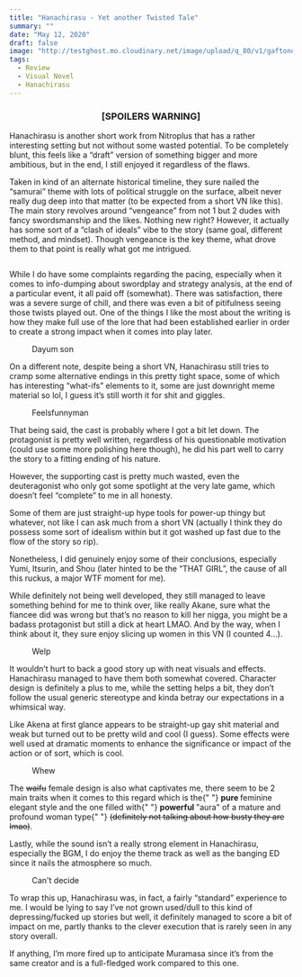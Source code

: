 ```yaml
---
title: "Hanachirasu - Yet another Twisted Tale"
summary: ""
date: "May 12, 2020"
draft: false
image: "http://testghost.mo.cloudinary.net/image/upload/q_80/v1/gaftonosh/2021/10/078-1.webp"
tags:
  - Review
  - Visual Novel
  - Hanachirasu
---
```


<div className="richtext pb-8">
  <center>
    <h3>
      <b>[SPOILERS WARNING]</b>
    </h3>
  </center>
  <p>
    Hanachirasu is another short work from Nitroplus that has a rather
    interesting setting but not without some wasted potential. To be completely
    blunt, this feels like a “draft” version of something bigger and more
    ambitious, but in the end, I still enjoyed it regardless of the flaws.
  </p>
  <p>
    Taken in kind of an alternate historical timeline, they sure nailed the
    “samurai” theme with lots of political struggle on the surface, albeit never
    really dug deep into that matter (to be expected from a short VN like this).
    The main story revolves around “vengeance” from not 1 but 2 dudes with fancy
    swordsmanship and the likes. Nothing new right? However, it actually has
    some sort of a “clash of ideals” vibe to the story (same goal, different
    method, and mindset). Though vengeance is the key theme, what drove them to
    that point is really what got me intrigued.
  </p>
  <figure className="kg-card kg-image-card">
    <img
      src="http://testghost.mo.cloudinary.net/image/upload/q_80/v1/gaftonosh/2021/10/020.webp"
      alt=""
      height={594}
      loading="lazy"
      width={792}
      className="kg-image hoverZoomLink"
    />
  </figure>
  <p>
    While I do have some complaints regarding the pacing, especially when it
    comes to info-dumping about swordplay and strategy analysis, at the end of a
    particular event, it all paid off (somewhat). There was satisfaction, there
    was a severe surge of chill, and there was even a bit of pitifulness seeing
    those twists played out. One of the things I like the most about the writing
    is how they make full use of the lore that had been established earlier in
    order to create a strong impact when it comes into play later.
  </p>
  <figure className="kg-card kg-card-hascaption kg-image-card">
    <img
      src="http://testghost.mo.cloudinary.net/image/upload/q_80/v1/gaftonosh/2021/10/064.webp"
      alt=""
      height={594}
      loading="lazy"
      width={792}
      className="kg-image hoverZoomLink"
    />
    <figcaption>Dayum son</figcaption>
  </figure>
  <p>
    On a different note, despite being a short VN, Hanachirasu still tries to
    cramp some alternative endings in this pretty tight space, some of which has
    interesting “what-ifs” elements to it, some are just downright meme material
    so lol, I guess it’s still worth it for shit and giggles.
  </p>
  <figure className="kg-card kg-card-hascaption kg-image-card">
    <img
      src="http://testghost.mo.cloudinary.net/image/upload/q_80/v1/gaftonosh/2021/10/088.webp"
      alt=""
      height={594}
      loading="lazy"
      width={792}
      className="kg-image hoverZoomLink"
    />
    <figcaption>Feelsfunnyman</figcaption>
  </figure>
  <p>
    That being said, the cast is probably where I got a bit let down. The
    protagonist is pretty well written, regardless of his questionable
    motivation (could use some more polishing here though), he did his part well
    to carry the story to a fitting ending of his nature.
  </p>
  <p>
    However, the supporting cast is pretty much wasted, even the deuteragonist
    who only got some spotlight at the very late game, which doesn’t feel
    “complete” to me in all honesty.
  </p>
  <p>
    Some of them are just straight-up hype tools for power-up thingy but
    whatever, not like I can ask much from a short VN (actually I think they do
    possess some sort of idealism within but it got washed up fast due to the
    flow of the story so rip).
  </p>
  <p>
    Nonetheless, I did genuinely enjoy some of their conclusions, especially
    Yumi, Itsurin, and Shou (later hinted to be the “THAT GIRL”, the cause of
    all this ruckus, a major WTF moment for me).
  </p>
  <p>
    While definitely not being well developed, they still managed to leave
    something behind for me to think over, like really Akane, sure what the
    fiancee did was wrong but that’s no reason to kill her nigga, you might be a
    badass protagonist but still a dick at heart LMAO. And by the way, when I
    think about it, they sure enjoy slicing up women in this VN (I counted 4…).
  </p>
  <figure className="kg-card kg-card-hascaption kg-width-wide kg-gallery-card">
    <div className="kg-gallery-container">
      <div className="kg-gallery-row">
        <div className="kg-gallery-image">
          <img
            src="http://testghost.mo.cloudinary.net/image/upload/q_80/v1/gaftonosh/2021/10/2020-05-12-09_45_07-efbfbdnefbfbdc28euefbfbde782b7.webp"
            alt=""
            height={520}
            loading="lazy"
            width={693}
            className="hoverZoomLink"
          />
        </div>
        <div className="kg-gallery-image">
          <img
            src="http://testghost.mo.cloudinary.net/image/upload/q_80/v1/gaftonosh/2021/10/2020-05-11-22_57_15-efbfbdnefbfbdc28euefbfbde782b7.webp"
            alt=""
            height={520}
            loading="lazy"
            width={693}
            className="hoverZoomLink"
          />
        </div>
        <div className="kg-gallery-image">
          <img
            src="http://testghost.mo.cloudinary.net/image/upload/q_80/v1/gaftonosh/2021/10/067.webp"
            alt=""
            height={520}
            loading="lazy"
            width={693}
            className="hoverZoomLink"
          />
        </div>
      </div>
    </div>
    <figcaption>Welp</figcaption>
  </figure>
  <p>
    It wouldn’t hurt to back a good story up with neat visuals and effects.
    Hanachirasu managed to have them both somewhat covered. Character design is
    definitely a plus to me, while the setting helps a bit, they don’t follow
    the usual generic stereotype and kinda betray our expectations in a
    whimsical way.
  </p>
  <p>
    Like Akena at first glance appears to be straight-up gay shit material and
    weak but turned out to be pretty wild and cool (I guess). Some effects were
    well used at dramatic moments to enhance the significance or impact of the
    action or of sort, which is cool.
  </p>
  <figure className="kg-card kg-card-hascaption kg-image-card kg-width-wide">
    <img
      src="http://testghost.mo.cloudinary.net/image/upload/q_80/v1/gaftonosh/2021/10/2020-05-11-23_58_22-clipboard.webp"
      alt=""
      height={587}
      loading="lazy"
      width={786}
      className="kg-image hoverZoomLink"
    />
    <figcaption>Whew</figcaption>
  </figure>
  <p>
    The <s>waifu</s> female design is also what captivates me, there seem to be
    2 main traits when it comes to this regard which is the{" "}
    <strong>pure </strong>feminine elegant style and the one filled with{" "}
    <strong>powerful </strong>"aura" of a mature and profound woman type{" "}
    <s>(definitely not talking about how busty they are lmao)</s>.
  </p>
  <p>
    Lastly, while the sound isn’t a really strong element in Hanachirasu,
    especially the BGM, I do enjoy the theme track as well as the banging ED
    since it nails the atmosphere so much.
  </p>
  <figure className="kg-card kg-card-hascaption kg-width-wide kg-gallery-card">
    <div className="kg-gallery-container">
      <div className="kg-gallery-row">
        <div className="kg-gallery-image">
          <img
            src="http://testghost.mo.cloudinary.net/image/upload/q_80/v1/gaftonosh/2021/10/2020-05-11-21_42_32-efbfbdnefbfbdc28euefbfbde782b7.webp"
            alt=""
            height={521}
            loading="lazy"
            width={693}
            className="hoverZoomLink"
          />
        </div>
        <div className="kg-gallery-image">
          <img
            src="http://testghost.mo.cloudinary.net/image/upload/q_80/v1/gaftonosh/2021/10/2020-05-11-22_26_40-efbfbdnefbfbdc28euefbfbde782b7-1.webp"
            alt=""
            height={518}
            loading="lazy"
            width={693}
            className="hoverZoomLink"
          />
        </div>
      </div>
      <div className="kg-gallery-row">
        <div className="kg-gallery-image">
          <img
            src="http://testghost.mo.cloudinary.net/image/upload/q_80/v1/gaftonosh/2021/10/2020-05-11-22_12_58-efbfbdnefbfbdc28euefbfbde782b7.webp"
            alt=""
            height={518}
            loading="lazy"
            width={693}
            className="hoverZoomLink"
          />
        </div>
        <div className="kg-gallery-image">
          <img
            src="http://testghost.mo.cloudinary.net/image/upload/q_80/v1/gaftonosh/2021/10/2020-05-11-21_47_47-efbfbdnefbfbdc28euefbfbde782b7.webp"
            alt=""
            height={519}
            loading="lazy"
            width={693}
            className="hoverZoomLink"
          />
        </div>
      </div>
    </div>
    <figcaption>Can't decide</figcaption>
  </figure>
  <p>
    To wrap this up, Hanachirasu was, in fact, a fairly “standard” experience to
    me. I would be lying to say I’ve not grown used/dull to this kind of
    depressing/fucked up stories but well, it definitely managed to score a bit
    of impact on me, partly thanks to the clever execution that is rarely seen
    in any story overall.
  </p>
  <p>
    If anything, I’m more fired up to anticipate Muramasa since it’s from the
    same creator and is a full-fledged work compared to this one.
  </p>
  <figure className="kg-card kg-image-card kg-width-wide">
    <img
      src="http://testghost.mo.cloudinary.net/image/upload/q_80/v1/gaftonosh/2021/10/078-1.webp"
      alt=""
      height={594}
      loading="lazy"
      width={792}
      className="kg-image hoverZoomLink"
    />
  </figure>
</div>
